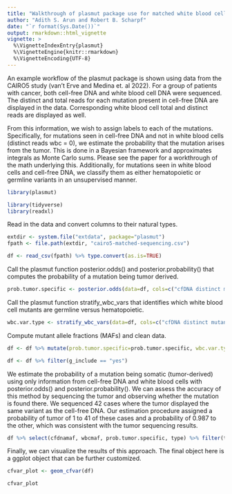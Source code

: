 ```yaml
---
title: "Walkthrough of plasmut package use for matched white blood cell and cell-free DNA mutants sequenced"
author: "Adith S. Arun and Robert B. Scharpf"
date: "`r format(Sys.Date())`"
output: rmarkdown::html_vignette
vignette: >
  %\VignetteIndexEntry{plasmut}
  %\VignetteEngine{knitr::rmarkdown}
  %\VignetteEncoding{UTF-8}
---
```

An example workflow of the plasmut package is shown using data from the CAIRO5 study (van't Erve and Medina et. al 2022). For a group of patients with cancer, both cell-free DNA and white blood cell DNA were sequenced. The distinct and total reads for each mutation present in cell-free DNA are displayed in the data. Corresponding white blood cell total and distinct reads are displayed as well. 

From this information, we wish to assign labels to each of the mutations. Specifically, for mutations seen in cell-free DNA and not in white blood cells (distinct reads wbc = 0), we estimate the probability that the mutation arises from the tumor. This is done in a Bayesian framework and approximates integrals as Monte Carlo sums. Please see the paper for a workthrough of the math underlying this. Additionally, for mutations seen in white blood cells and cell-free DNA, we classify them as either hematopoietic or germline variants in an unsupervised manner.

```r
library(plasmut)

library(tidyverse)
library(readxl)
```

Read in the data and convert columns to their natural types. 
```r
extdir <- system.file("extdata", package="plasmut")
fpath <- file.path(extdir, "cairo5-matched-sequencing.csv")

df <- read_csv(fpath) %>% type.convert(as.is=TRUE)
```

Call the plasmut function posterior.odds() and posterior.probability() that computes the probability of a mutation being tumor derived. 
```r
prob.tumor.specific <- posterior.odds(data=df, cols=c("cfDNA distinct mutant reads","cfDNA distinct reads","wbc distinct mutant reads","wbc distinct reads")) %>% posterior.probability()
```

Call the plasmut function stratify_wbc_vars that identifies which white blood cell mutants are germline versus hematopoietic. 
```r
wbc.var.type <- stratify_wbc_vars(data=df, cols=c("cfDNA distinct mutant reads","cfDNA distinct reads","wbc distinct mutant reads","wbc distinct reads"))
```

Compute mutant allele fractions (MAFs) and clean data.
```r
df <- df %>% mutate(prob.tumor.specific=prob.tumor.specific, wbc.var.type=wbc.var.type) %>% mutate(wbcmaf=`wbc distinct mutant reads`/`wbc distinct reads`, cfdnamaf=`cfDNA distinct mutant reads`/`cfDNA distinct reads`) %>% mutate(cfdnamaf=ifelse(is.nan(cfdnamaf), 0, cfdnamaf))

df <- df %>% filter(g_include == "yes")
```

We estimate the probability of a mutation being somatic (tumor-derived) using only information from cell-free DNA and white blood cells with posterior.odds() and posterior.probability(). We can assess the accuracy of this method by sequencing the tumor and observing whether the mutation is found there. We sequenced 42 cases where the tumor displayed the same variant as the cell-free DNA. Our estimation procedure assigned a probability of tumor of 1 to 41 of these cases and a probability of 0.987 to the other, which was consistent with the tumor sequencing results. 

```r
df %>% select(cfdnamaf, wbcmaf, prob.tumor.specific, type) %>% filter(type=="Tumor-confirmed") %>% mutate(prob.tumor.specific = round(prob.tumor.specific, 3)) %>% group_by(prob.tumor.specific) %>% summarize(category=unique(type), n=n())
```

Finally, we can visualize the results of this approach. The final object here is a ggplot object that can be further customized. 
```r
cfvar_plot <- geom_cfvar(df)

cfvar_plot
```




